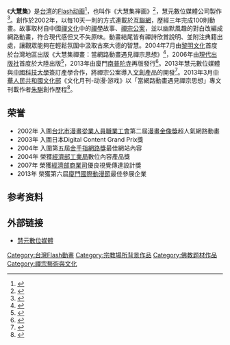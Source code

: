 《'''大慧集'''》是[[台湾|台湾]]的[[Flash动画|Flash动画]]<ref>{{cite news|language =zh-tw|url =http://sztqb.sznews.com/html/2009-06/11/content_657338.htm|title =献礼剧抢眼谍战剧降温|publisher =深圳特区报|deadurl =yes|archiveurl =https://web.archive.org/web/20170104165100/http://sztqb.sznews.com/html/2009-06/11/content_657338.htm|archivedate =2017-01-04|accessdate =2017-01-04}}</ref>，也叫作《大慧集禅画》<ref>{{cite news|language =zh-tw|url =http://www.chinadaily.com.cn/micro-reading/dzh/2013-10-24/content_10407967.html|title =第六届厦门国际动漫节将于明天开幕|publisher =Micro Reading|accessdate =2017-01-04|archive-date =2017-01-04|archive-url =https://web.archive.org/web/20170104163415/http://www.chinadaily.com.cn/micro-reading/dzh/2013-10-24/content_10407967.html|dead-url =no}}</ref>，慧元數位媒體公司製作<ref>{{Cite web|url=http://www.thewisdom.com.tw/%E9%97%9C%E6%96%BC%E6%88%91%E5%80%91|title=關於我們|accessdate=|author=|date=|publisher=慧元數位媒體|archive-url=https://web.archive.org/web/20170527181714/http://www.thewisdom.com.tw/%E9%97%9C%E6%96%BC%E6%88%91%E5%80%91|archive-date=2017-05-27|dead-url=yes}}</ref>。創作於2002年，以每10天一則的方式連載於[[互聯網|互聯網]]，歷經三年完成100則動畫。故事取材自中國[[禪文化|禪文化]]中的[[禪學|禪學]]故事、[[禪宗|禪宗]][[公案|公案]]，並以幽默風趣的對白改編成網路動畫，符合現代感但又不失原味。動畫結尾皆有禪詩欣賞說明、並附注典籍出處，讓觀眾能夠在輕鬆氛圍中汲取古來大德的智慧。2004年7月由[[黎明文化|黎明文化]]首度於台灣地區出版《大慧集禪畫：當網路動畫遇見禪宗思想》<ref>{{Cite web|url=http://www.books.com.tw/products/0010270333?loc=P_007_004|title=大慧集禪畫：當網路動畫遇見禪宗思想|accessdate=|author=|date=|publisher=博客來}}</ref>，2006年由[[現代出版社|現代出版社]]首度於大陸出版<ref>{{Cite web|url=http://xueshu.baidu.com/s?wd=paperuri:(af579d7d3a514fedbba9614bf3b6dce9)&filter=sc_long_sign&sc_ks_para=q%3D%E5%A4%A7%E6%85%A7%E9%9B%86%E7%A6%85%E7%94%BB&tn=SE_baiduxueshu_c1gjeupa&ie=utf-8&sc_us=11806212120452974369|title=大慧集禅画|accessdate=|author=|date=|publisher=百度学术|language=zh-tw}}</ref>，2013年由廈門[[南普陀寺|南普陀寺]]再版發行<ref>{{Cite news|url=http://www.taihainet.com/news/xmnews/szjj/2013-10-26/1155388.html|title=南普陀寺要送出1万本禅画图书|author=鲍娜|date=2013-10-26|work=台海网|accessdate=}}</ref>。2013年慧元數位媒體與[[中國科技大學|中國科技大學]]簽訂產學合作，將禪宗公案導入[[文創|文創]]產品的開發<ref>{{cite news|url=http://www.chinatimes.com/newspapers/20130502000429-260204|title=慧元數位媒體、中國科大|author=|date=|work=|publisher=中時電子報|accessdate=|language=zh-tw|archive-date=2017-01-04|archive-url=https://web.archive.org/web/20170104164108/http://www.chinatimes.com/newspapers/20130502000429-260204|dead-url=no}}</ref>。2013年3月[[中华人民共和国文化部|中華人民共和國文化部]]《文化月刊-动漫·游戏》以「當網路動畫遇見禪宗思想」專文刊載作者[[朱騏|朱騏]]創作歷程<ref>{{Cite journal|title=当网络动画遇见禅宗思想|author=朱骐|url=http://qk.laicar.com/Home/Content/1636257|authorlink=|journal=《文化月刊-动漫·游戏》（中旬刊）|publisher=中华人民共和国文化部|issue=2013003期|doi=|others=|year=2013|volume=|page=116|pmid=}}{{Dead link}}</ref>。

== 荣誉 ==
* 2002年 入圍[[台北市漫畫從業人員職業工會|台北市漫畫從業人員職業工會]]第二屆[[漫畫金像獎|漫畫金像獎]]超人氣網路動畫
* 2003年 入圍日本Digital Content Grand Prix獎
* 2004年 入圍第五屆[[金手指網路獎|金手指網路獎]]最佳網站內容
* 2004年 榮獲[[經濟部工業局|經濟部工業局]]數位內容產品獎
* 2007年 榮獲[[經濟部商業司|經濟部商業司]]優良視覺傳達設計獎
* 2013年 榮獲第六屆[[廈門國際動漫節|廈門國際動漫節]]最佳參展企業

== 参考资料 ==
{{reflist}}
==外部链接==
*[http://www.thewisdommedia.com/ 慧元數位媒體] {{Wayback|url=http://www.thewisdommedia.com/ |date=20211225145332 }}

[[Category:台灣Flash動畫|Category:台灣Flash動畫]]
[[Category:宗教場所背景作品|Category:宗教場所背景作品]]
[[Category:佛教题材作品|Category:佛教题材作品]]
[[Category:禪宗藝術與文化|Category:禪宗藝術與文化]]